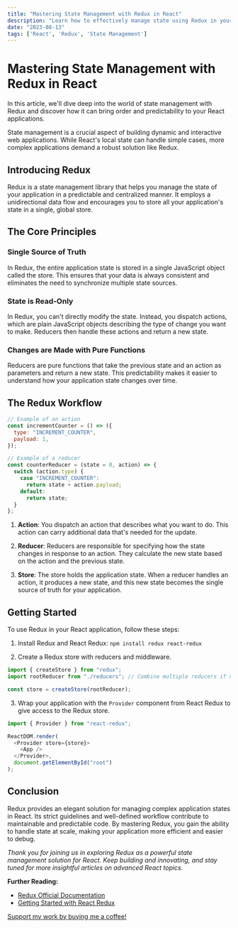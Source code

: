 ```yaml
---
title: "Mastering State Management with Redux in React"
description: "Learn how to effectively manage state using Redux in your React applications."
date: "2023-08-13"
tags: ['React', 'Redux', 'State Management']
---
```


# Mastering State Management with Redux in React

<Note emoji="🔄">In this article, we'll dive deep into the world of state management with Redux and discover how it can bring order and predictability to your React applications.</Note>

State management is a crucial aspect of building dynamic and interactive web applications. While React's local state can handle simple cases, more complex applications demand a robust solution like Redux.

## Introducing Redux

Redux is a state management library that helps you manage the state of your application in a predictable and centralized manner. It employs a unidirectional data flow and encourages you to store all your application's state in a single, global store.

## The Core Principles

### **Single Source of Truth**

In Redux, the entire application state is stored in a single JavaScript object called the store. This ensures that your data is always consistent and eliminates the need to synchronize multiple state sources.

### **State is Read-Only**

In Redux, you can't directly modify the state. Instead, you dispatch actions, which are plain JavaScript objects describing the type of change you want to make. Reducers then handle these actions and return a new state.

### **Changes are Made with Pure Functions**

Reducers are pure functions that take the previous state and an action as parameters and return a new state. This predictability makes it easier to understand how your application state changes over time.

## The Redux Workflow

```javascript
// Example of an action
const incrementCounter = () => ({
  type: "INCREMENT_COUNTER",
  payload: 1,
});

// Example of a reducer
const counterReducer = (state = 0, action) => {
  switch (action.type) {
    case "INCREMENT_COUNTER":
      return state + action.payload;
    default:
      return state;
  }
};
```

1. **Action**: You dispatch an action that describes what you want to do. This action can carry additional data that's needed for the update.

2. **Reducer**: Reducers are responsible for specifying how the state changes in response to an action. They calculate the new state based on the action and the previous state.

3. **Store**: The store holds the application state. When a reducer handles an action, it produces a new state, and this new state becomes the single source of truth for your application.

## Getting Started

To use Redux in your React application, follow these steps:

1. Install Redux and React Redux: `npm install redux react-redux`

2. Create a Redux store with reducers and middleware.

```javascript
import { createStore } from "redux";
import rootReducer from "./reducers"; // Combine multiple reducers if needed

const store = createStore(rootReducer);
```

3. Wrap your application with the `Provider` component from React Redux to give access to the Redux store.

```javascript
import { Provider } from "react-redux";

ReactDOM.render(
  <Provider store={store}>
    <App />
  </Provider>,
  document.getElementById("root")
);
```

## Conclusion

Redux provides an elegant solution for managing complex application states in React. Its strict guidelines and well-defined workflow contribute to maintainable and predictable code. By mastering Redux, you gain the ability to handle state at scale, making your application more efficient and easier to debug.

_Thank you for joining us in exploring Redux as a powerful state management solution for React. Keep building and innovating, and stay tuned for more insightful articles on advanced React topics._

**Further Reading:**
- [Redux Official Documentation](https://redux.js.org/)
- [Getting Started with React Redux](https://react-redux.js.org/introduction/quick-start)

<a href="https://www.buymeacoffee.com/mohammadhassani">Support my work by buying me a coffee!</a>
